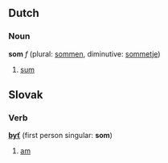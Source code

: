 ==Dutch==
===Noun===
'''som''' ''f'' (plural: [[sommen]], diminutive: [[sommetje]])

# [[sum]]

==Slovak==
===Verb===
'''[[byť#Slovak|byť]]''' (first person singular: '''som''')
# [[am]]